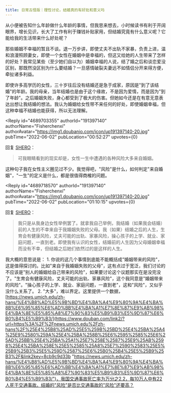 ```yaml
---
title: 日常古怪版｜理性讨论，结婚真的有好处和意义吗
---
```



<Forum groupName="古怪问题研究中心" groupUrl="https://www.douban.com/group/philosophasters/" archivedAt="2025-05-16T16:28:15.043Z">
  <Post
    id="267983222"
    title="日常古怪版｜理性讨论，结婚真的有好处和意义吗"
    url="https://www.douban.com/group/topic/267983222/?_spm_id=MTQ5NzE3NjM0"
    pubTime="2024-01-02"
    highlightUserId="191397140"
  >
从小便被告知什么年龄做什么年龄的事情，但我思来想去，小时候读书有利于开阔眼界，增长见识，长大了工作有利于赚钱补贴家用，但结婚究竟有什么意义呢？它能给我的生活带来什么好处呢？

那些婚姻不幸福的暂且不谈。退一万步讲，即使丈夫不出轨不家暴，负责上进，温和浪漫照顾妻女，即使一个女性在婚姻中是幸福的，但这又给她的人生带来了怎样的好处？我常见某些（至少她们自以为）婚姻幸福的人说，结了婚之后和谈恋爱没区别，那既然没区别为什么要结婚？一旦感情破裂夫妻远不如情侣分开来得方便，牵扯诸多利益。

即使许多高学历的女性，三十岁往后没有结婚还是急于成家，原因是"到了该结婚"的年龄。我的母亲，当年结婚也是由于这个缘故，不是因为爱情，而是因为"到了年龄"。之后婚姻失败，身心都受到了极大的伤害。但她如今还是在有意无意表达出想让我结婚的想法。我认为婚姻给女性带不来任何的好处，即使婚姻幸福，但这种幸福不结婚也能获得，所以无法理解。

<Reply
  id="4689703355"
  authorId="191397140"
  authorName="Fisherchenxi"
  authorAvatar="https://img1.doubanio.com/icon/up191397140-20.jpg"
  pubTime="2022-06-02"
  pubLocation="00:52:27"
  upvotes={0}
>
回复 [SHERO](https://www.douban.com/people/149717634/)：
> 可我眼睛看到的现实却是，女性一生中遭遇的各种风险大多来自婚姻。

这种句子我在女性主义圈见过不少。我觉得吧，"风险"是什么，如何判定"来自婚姻"，"一生"的定义是什么，都是很值得商榷的问题。
</Reply>

<Reply
  id="4689718570"
  authorId="191397140"
  authorName="Fisherchenxi"
  authorAvatar="https://img1.doubanio.com/icon/up191397140-20.jpg"
  pubTime="2022-06-02"
  pubLocation="01:10:15"
  upvotes={0}
>
回复 [SHERO](https://www.douban.com/people/149717634/)：
> 我只是从我身边女性举例罢了。就拿我自己举例，我结婚（如果我会结婚）前的人生的不幸来自于我婚姻失败的父母。我（如果）结婚之后的人生，生育会有健康风险，丈夫可能的出轨、家暴风险，操心孩子的上学、就业、家庭问题，一直到老。即使我有认识的女性，结婚前的人生因为父母婚姻幸福而没有不幸，但结婚之后她们依然过的是这样的人生。

我大概的意思说是： 1.
你说的这几个事情到底能不能概括成"婚姻带来的风险"，这是值得探讨的。比如"来自于我婚姻失败的父母"，这有点过于宽泛，我们讨论的不应该是"别人的婚姻给自己带来的风险"，如果要讨论这个议题那实在是没完没了。"生育会有健康风险，丈夫可能的出轨、家暴风险"，这个我同意是"婚姻带来的风险"。"操心孩子的上学、就业、家庭问题，一直到老"，这和"风险"，又似乎没什么关系了。
2.
"大多"，难以界定。这里提供一个数据，[https://news.umich.edu/zh-hans/%E4%B8%AD%E5%9B%BD%E4%BA%A4%E9%80%9A%E4%BA%8B%E6%95%85%E6%AD%BB%E4%BA%A1%E7%8E%87%E9%AB%98%E4%BA%8E%E5%85%A8%E7%90%83%E5%B9%B3%E5%9D%87%E6%B0%B4%E5%B9%B3/](https://www.douban.com/link2/?url=https%3A%2F%2Fnews.umich.edu%2Fzh-hans%2F%25E4%25B8%25AD%25E5%259B%25BD%25E4%25BA%25A4%25E9%2580%259A%25E4%25BA%258B%25E6%2595%2585%25E6%25AD%25BB%25E4%25BA%25A1%25E7%258E%2587%25E9%25AB%2598%25E4%25BA%258E%25E5%2585%25A8%25E7%2590%2583%25E5%25B9%25B3%25E5%259D%2587%25E6%25B0%25B4%25E5%25B9%25B3%2F&link2key=8cb9c9d33b "https://news.umich.edu/zh-hans/%E4%B8%AD%E5%9B%BD%E4%BA%A4%E9%80%9A%E4%BA%8B%E6%95%85%E6%AD%BB%E4%BA%A1%E7%8E%87%E9%AB%98%E4%BA%8E%E5%85%A8%E7%90%83%E5%B9%B3%E5%9D%87%E6%B0%B4%E5%B9%B3/")，我国交通事故死亡率为万分之2.2，每10万人中有22人死于交通事故。结婚的"风险"是否比交通事故的"风险"还要高？
</Reply>
  </Post>
</Forum>
